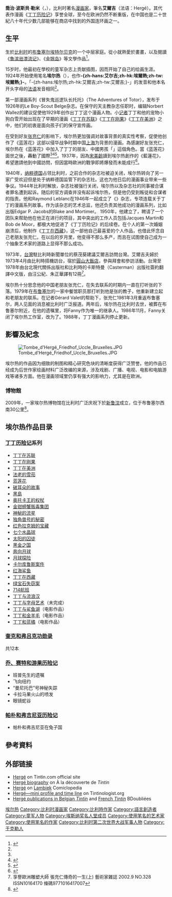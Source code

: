 {{noteTA
| T = zh-hans:埃尔热;zh-hk:艾爾吉;zh-tw:艾爾吉;
| 1 = zh-hans:埃尔热;zh-hk:艾爾吉;zh-tw:艾爾吉;
| 2 = zh-cn:乔治; zh-tw:喬治; zh-hk:佐治;
| 3 = zh-cn:普罗斯珀; zh-tw:波斯貝; zh-hk:波斯貝;
}}
{{Infobox_comics_creator
| name        = 乔治·勒米<br>Georges Prosper Remi
| image       = Georges Remi.jpg
| imagesize   = 150
| caption     =
| birth_name  = {{lang|fr|Georges Prosper Remi}}
| birth_date  = 1907年5月22日
| birth_place = {{BEL}}[[埃特爾貝克|埃特爾貝克]]
| death_date  = {{death date and age|1983|3|3|1907|5|22}}
| death_place = {{BEL}}[[沃呂韋-聖蘭伯|沃呂韋-聖蘭伯]]
| nationality = {{BEL}}
| 筆名     =艾爾吉
| 簽名     = Hergé signature-2.svg
| 簽名大小 = 150px
| notable works = 《[[丁丁历险记|丁丁历险记]]》
| awards = [[#Awards|full list]]
| website       = http://tintin.com
}}
'''喬治·波斯貝·勒米'''（{{lang-fr|Georges Prosper Remi}}，{{bd|1907年|5月22日|1983年|3月3日|catIdx=Remi, Georges}}），比利时著名[[漫画家|漫画家]]，筆名'''艾爾吉'''（法语：Hergé）。其代表作漫画《[[丁丁历险记|丁丁历险记]]》享誉全球，至今在欧洲仍然不断重版，在中国也是二十世紀八十年代少数几部能够在商店中找到的外国连环画之一。

== 生平 ==
生於[[比利时|比利时]]的[[布鲁塞尔|布鲁塞尔]][[埃特尔贝克|埃特尔贝克]]的一个中层家庭。從小就熱愛於畫畫，以及閱讀《[[鲁滨逊漂流记|鲁滨逊漂流记]]》、《[[金銀島|金银岛]]》等文學作品<ref name=":0">{{Cite web|url=http://paper.people.com.cn/hqrw/html/2011-11/16/content_961009.htm?div=-1|title=埃尔热：“丁丁就是我”|accessdate=2018-10-14|author=高峰|date=|publisher=《 环球人物 》（2011年第30期）|archive-date=2018-10-14|archive-url=https://web.archive.org/web/20181014164921/http://paper.people.com.cn/hqrw/html/2011-11/16/content_961009.htm?div=-1|dead-url=no}}</ref>。

15岁时，他最初在學校的童军杂志上贡献插图，因而开始了自己的绘画生涯。1924年开始使用笔名'''埃尔热'''（{{lang-fr|Hergé}}），也作'''-{zh-hans:艾尔吉;zh-hk:埃爾熱;zh-tw:埃爾熱;}-'''。「-{zh-hans:埃尔热;zh-hk:艾爾吉;zh-tw:艾爾吉;}-」的发音和他本名开头字母{{lang|fr|R.G}}的[[法语|法语]]发音相同<ref name=":0" />。

第一部漫画系列《冒失鬼巡逻队长托托》（The Adventures of Totor），发布于1926年的Le Boy-Scout Belge杂志。在保守的天主教杂志任职时，编辑Norbert Wallez的建议促使他1929年创作出丁丁这个漫画人物。小[[记者|记者]]丁丁和他的宠物小狗白雪开始出现在了早期的漫画《[[丁丁在苏联|丁丁在苏联]]》《[[丁丁在刚果|丁丁在刚果]]》《[[丁丁在美洲|丁丁在美洲]]》之中，他们的初衷是面向孩子们的保守宣传画。

在受到好友[[张充仁|张充仁]]的影响下，埃尔热更加强调对故事背景的真实性考察，促使他创作了《蓝莲花》这部以侵华战争时期中国[[上海|上海]]为背景的漫画。為感謝好友张充仁，埃尔热在《蓝莲花》中加入了丁丁的朋友、中國男孩「{{le|張  (丁丁歷險記)|Chang Chong-Chen|張}}」這個角色。當《蓝莲花》面世之後，轟動了國際<ref name=":0" /><ref>{{Cite web|url=http://js.ifeng.com/a/20160425/4488436_0.shtml|title=埃尔热为什么喜欢中国？丁丁与中国87年的不解之缘|accessdate=2018-10-14|date=2016-04-25|publisher=凤凰江苏|archive-date=2020-09-15|archive-url=https://web.archive.org/web/20200915142212/http://js.ifeng.com/a/20160425/4488436_0.shtml|dead-url=no}}</ref><ref>{{Cite web|url=http://be.chineseembassy.org/chn/zbjl/t1133065.htm|title=致读者的一封信:“丁丁”与中国的故事|accessdate=2018-10-14|author=张以菲|date=2014-02-28|publisher=中华人民共和国驻比利时王国大使馆|archive-date=2018-10-14|archive-url=https://web.archive.org/web/20181014130157/http://be.chineseembassy.org/chn/zbjl/t1133065.htm|dead-url=no}}</ref>。1937年，因為[[宋美齡|宋美齡]]讀到埃尔热創作的《藍蓮花》，希望邀請他到中國訪問，但因當時歐洲的戰爭即將爆發而未能成行<ref>{{Cite web|url=http://ent.sina.com.cn/m/f/2011-11-15/11203481648.shtml|title=《丁丁历险记》图书同步上市 丁丁走进读者生活|accessdate=2018-10-14|date=2011-11-15|publisher=新浪网|archive-date=2020-09-15|archive-url=https://web.archive.org/web/20200915133219/http://ent.sina.com.cn/m/f/2011-11-15/11203481648.shtml|dead-url=no}}</ref>。

1940年，[[纳粹德国|纳粹德国]]占领比利时，之前合作的杂志社被迫关闭，埃尔热转向了另一家广受欢迎但是处于纳粹德国监管下的杂志社。这也为他日后的漫画事业带来一些争议。1944年比利时解放，杂志社被强行关闭，埃尔热以及杂志社的同事被合谋者罪名遭到起诉。随后的官方调查并没有起诉埃尔热，但是他仍受到叛徒和合谋者的指责。他和Raymond Leblanc在1946年一起成立了《{{Le|丁丁 (雜誌)|Tintin (magazine)|丁丁}}》杂志，专项连载关于丁丁的漫画系列故事。作为该杂志的艺术总监，他还负责其他成功的漫画系列，比如出版Edgar P. Jacobs的Blake and Mortimer。 1950年，他建立了{{le|埃尔热工作室|Studios Hergé}}，聘请了一个团队来帮助他在他正在进行的项目，其中突出的工作人员包括Jacques Martin和Bob de Moor，都极大地促进了《丁丁历险记》的后续卷。在个人的第一次婚姻崩溃后，他制作《[[丁丁在西藏|丁丁在西藏]]》，这一部他自己最喜爱的个人作品，也借此怀念自己老朋友张充仁。在以后的岁月里，他变得不那么多产，而且在试图使自己成为一个抽象艺术家的道路上显得不那么成功。

1973年，[[中华民国|台灣]]駐比利時新聞單位的蔡茂葵建議艾爾吉訪問台灣。艾爾吉夫婦於1973年4月由比利時搭機訪台，宿於[[圓山大飯店|圓山大飯店]]，參與拜會和參訪活動。台灣至1978年由台北現代關係出版社和比利時的卡斯特曼（Casterman）出版社簽約翻譯中文版，由汪公紀、朱正華譯有12冊<ref name="multiple">享譽歐洲雕塑大師 張充仁傳奇的一生(上) 藝術家雜誌 2002.9 NO.328 ISSN10164170 條碼9771016417007</ref>。

埃尔热十分思念他的中国老朋友张充仁，在失去联系的时期内一直在打听张的下落。1979年在[[布鲁塞尔|布鲁塞尔]]的一家中餐馆职员那打听到他是张的教子，他重新建立起和老朋友的联系。在记者Gérard Valet的帮助下，张充仁1981年3月重返布鲁塞尔，两人见面的消息被比利时广泛报道。两年后，埃尔热在比利时去世，被葬在布鲁塞尔附近，在他的遗嘱里，将Fanny作为唯一的继承人。1986年11月，Fanny关闭了埃尔热工作室，改为了{{le|埃尔热基金会|Hergé Foundation}}。1988年，丁丁漫画系列停止更新。

== 影響及紀念 ==
[[File:Tombe_d'Hergé_Friedhof_Uccle_Bruxelles.JPG|thumb]]

埃尔热的作品因为细致的制图和精心研究色块的清晰度获得广泛赞誉。他的作品已经成为后世作家绘画材料广泛改编的来源，涉及戏剧、广播、电视、电影和电脑游戏等诸多方面。他在漫画领域里仍享有强大的影响力，尤其是在欧洲。
=== 博物館 ===
{{main|埃尔热博物馆}}2009年，一家埃尔热博物馆在比利时广泛庆祝下於[[新鲁汶|新鲁汶]]成立，位于布鲁塞尔西南30公里<ref>{{Cite web|url=http://comic.people.com.cn/GB/122400/130242/9466564.html|title=忆童年往事 走进“丁丁之父”埃尔热博物馆|accessdate=2018-10-14|author=阎敏|date=2009-06-12|publisher=人民网|archive-date=2020-03-25|archive-url=https://web.archive.org/web/20200325084942/http://comic.people.com.cn/GB/122400/130242/9466564.html|dead-url=no}}</ref>。

== 埃尔热作品目录 ==
=== [[丁丁历险记|丁丁历险记]]系列 ===
*[[丁丁在苏联|丁丁在苏联]]
*[[丁丁在刚果|丁丁在刚果]]
*[[丁丁在美洲|丁丁在美洲]]
*[[法老的雪茄|法老的雪茄]]
*[[藍蓮花_(漫畫)|蓝莲花]]
*[[破损的耳朵|破耳朵的故事]]
*[[黑島_(丁丁历险记)|黑島]]
*[[奥托卡王的权杖|奥托卡王的权杖]]
*[[金钳螃蟹贩毒集团|金钳螃蟹贩毒集团]]
*[[神秘的流星|神秘的流星]]
*[[独角兽号的秘密|独角兽号的秘密]]
*[[红色拉克姆的宝藏|红色拉克姆的宝藏]]
*[[七个水晶球|七个水晶球]]
*[[太阳的囚徒|太阳的囚徒]]
*[[黑金之国|黑金之国]]
*[[奔向月球|奔向月球]]
*[[月球探险|月球探险]]
*[[卡尔库鲁斯案件|卡尔库鲁斯案件]]
*[[红海鲨鱼|红海鲨鱼]]
*[[丁丁在西藏|丁丁在西藏]]
*[[绿宝石失窃案|绿宝石失窃案]]
*[[714航班|714航班]]
*[[丁丁与流浪汉|丁丁与流浪汉]]
*[[丁丁与字母艺术|丁丁与字母艺术]]（未完成）
*[[丁丁与鲨鱼湖|丁丁与鲨鱼湖]]（电影作品）
*[[丁丁和金羊毛|丁丁和金羊毛]]（电影作品）
*[[丁丁和蓝橘|丁丁和蓝橘]]（电影作品）

=== [[奎克和弗吕克功勋录|奎克和弗吕克功勋录]] ===
共12本
=== [[乔、赛特和游果历险记|乔、赛特和游果历险记]] ===
*班普先生的遗嘱
*飞向纽约
*“曼尼托巴”号神秘失踪
*卡拉马果火山的喷发
*眼镜蛇谷

=== [[帕朴和弗吉尼亚历险记|帕朴和弗吉尼亚历险记]] ===
*帕朴和弗吉尼亚在兔子国

== 參考資料 ==
{{reflist}}

==外部链接==
{{Portal|漫畫|比利時|人物}}
* [http://en.tintin.com/herge Hergé] {{Wayback|url=http://en.tintin.com/herge |date=20201206121125 }} on Tintin.com official site
* [https://web.archive.org/web/20041028193605/http://www.free-tintin.net/english/herge.htm Hergé biography] on À la découverte de ''Tintin''
* [http://lambiek.net/artists/h/herge.htm Hergé] {{Wayback|url=http://lambiek.net/artists/h/herge.htm |date=20201122181520 }} on [[Lambiek|Lambiek]] Comiclopedia
* [http://www.tintinologist.org/guides/herge/ Hergé—mini profile and time line] {{Wayback|url=http://www.tintinologist.org/guides/herge/ |date=20200918123436 }} on Tintinologist.org
* [http://bdoubliees.com/tintinbelge/auteurs3/herge.htm Hergé publications in Belgian ''Tintin'']{{Wayback|url=http://bdoubliees.com/tintinbelge/auteurs3/herge.htm |date=20070702221410 }} and [http://bdoubliees.com/journaltintin/auteurs3/herge.htm French ''Tintin'']{{Wayback|url=http://bdoubliees.com/journaltintin/auteurs3/herge.htm |date=20070607205319 }} BDoubliées {{fr icon}}

{{丁丁歷險記}}
{{Authority control}}
{{DEFAULTSORT:Herge}}
[[Category:埃尔热|]]
[[Category:比利时漫画家|Category:比利时漫画家]]
[[Category:比利時作家|Category:比利時作家]]
[[Category:語言創造者|Category:語言創造者]]
[[Category:童军人物|Category:童军人物]]
[[Category:埃斯纳奖名人堂成员|Category:埃斯纳奖名人堂成员]]
[[Category:使用笔名的艺术家|Category:使用笔名的艺术家]]
[[Category:使用笔名的作家|Category:使用笔名的作家]]
[[Category:比利时第二次世界大战军事人物|Category:比利时第二次世界大战军事人物]]
[[Category:于克勒人|Category:于克勒人]]